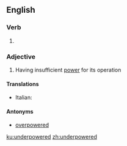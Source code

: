 ==English==

===Verb===
{{head|en|verb form}}

# {{en-past of|underpower}}

===Adjective===
{{en-adj}}

# Having insufficient [[power]] for its operation

====Translations====
{{trans-top}}
* Italian: {{t|it|sottopotenziato}}
{{trans-mid}}
{{trans-bottom}}

====Antonyms====
* [[overpowered]]

[[ku:underpowered]]
[[zh:underpowered]]